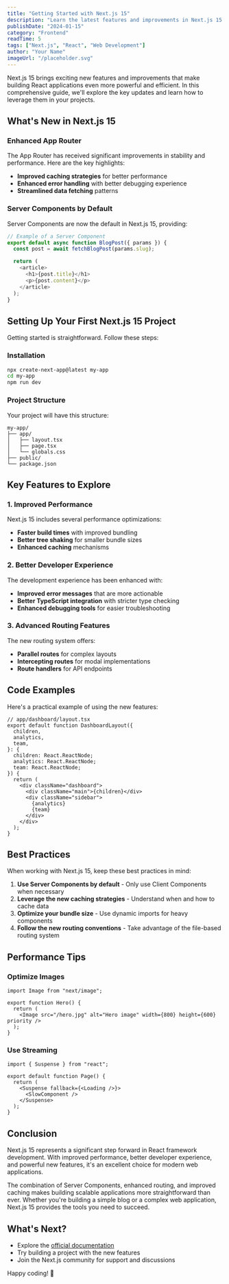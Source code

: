 ```yaml
---
title: "Getting Started with Next.js 15"
description: "Learn the latest features and improvements in Next.js 15 including the new App Router and Server Components."
publishDate: "2024-01-15"
category: "Frontend"
readTime: 5
tags: ["Next.js", "React", "Web Development"]
author: "Your Name"
imageUrl: "/placeholder.svg"
---
```


Next.js 15 brings exciting new features and improvements that make building React applications even more powerful and efficient. In this comprehensive guide, we'll explore the key updates and learn how to leverage them in your projects.

## What's New in Next.js 15

### Enhanced App Router

The App Router has received significant improvements in stability and performance. Here are the key highlights:

- **Improved caching strategies** for better performance
- **Enhanced error handling** with better debugging experience
- **Streamlined data fetching** patterns

### Server Components by Default

Server Components are now the default in Next.js 15, providing:

```javascript
// Example of a Server Component
export default async function BlogPost({ params }) {
  const post = await fetchBlogPost(params.slug);

  return (
    <article>
      <h1>{post.title}</h1>
      <p>{post.content}</p>
    </article>
  );
}
```

## Setting Up Your First Next.js 15 Project

Getting started is straightforward. Follow these steps:

### Installation

```bash
npx create-next-app@latest my-app
cd my-app
npm run dev
```

### Project Structure

Your project will have this structure:

```
my-app/
├── app/
│   ├── layout.tsx
│   ├── page.tsx
│   └── globals.css
├── public/
└── package.json
```

## Key Features to Explore

### 1. Improved Performance

Next.js 15 includes several performance optimizations:

- **Faster build times** with improved bundling
- **Better tree shaking** for smaller bundle sizes
- **Enhanced caching** mechanisms

### 2. Better Developer Experience

The development experience has been enhanced with:

- **Improved error messages** that are more actionable
- **Better TypeScript integration** with stricter type checking
- **Enhanced debugging tools** for easier troubleshooting

### 3. Advanced Routing Features

The new routing system offers:

- **Parallel routes** for complex layouts
- **Intercepting routes** for modal implementations
- **Route handlers** for API endpoints

## Code Examples

Here's a practical example of using the new features:

```tsx
// app/dashboard/layout.tsx
export default function DashboardLayout({
  children,
  analytics,
  team,
}: {
  children: React.ReactNode;
  analytics: React.ReactNode;
  team: React.ReactNode;
}) {
  return (
    <div className="dashboard">
      <div className="main">{children}</div>
      <div className="sidebar">
        {analytics}
        {team}
      </div>
    </div>
  );
}
```

## Best Practices

When working with Next.js 15, keep these best practices in mind:

1. **Use Server Components by default** - Only use Client Components when necessary
2. **Leverage the new caching strategies** - Understand when and how to cache data
3. **Optimize your bundle size** - Use dynamic imports for heavy components
4. **Follow the new routing conventions** - Take advantage of the file-based routing system

## Performance Tips

### Optimize Images

```tsx
import Image from "next/image";

export function Hero() {
  return (
    <Image src="/hero.jpg" alt="Hero image" width={800} height={600} priority />
  );
}
```

### Use Streaming

```tsx
import { Suspense } from "react";

export default function Page() {
  return (
    <Suspense fallback={<Loading />}>
      <SlowComponent />
    </Suspense>
  );
}
```

## Conclusion

Next.js 15 represents a significant step forward in React framework development. With improved performance, better developer experience, and powerful new features, it's an excellent choice for modern web applications.

The combination of Server Components, enhanced routing, and improved caching makes building scalable applications more straightforward than ever. Whether you're building a simple blog or a complex web application, Next.js 15 provides the tools you need to succeed.

## What's Next?

- Explore the [official documentation](https://nextjs.org/docs)
- Try building a project with the new features
- Join the Next.js community for support and discussions

Happy coding! 🚀
